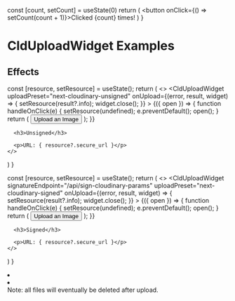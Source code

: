 



<Head>
  <title>CldUploadWidget Examples - Next Cloudinary</title>
  <meta name="og:title" content="CldUploadWidget Examples - Next Cloudinary" />
  <meta name="og:url" content={`https://next-cloudinary.spacejelly.dev/components/clduploadwidget/examples`} />
</Head>

<OgImage
  title="CldUploadWidget Examples"
  twitterTitle="CldUploadWidget Examples"
/>

  const [count, setCount] = useState(0)
  return (
    <button onClick={() => setCount(count + 1)}>Clicked {count} times!</button>
  )
}

# CldUploadWidget Examples

## Effects

  const [resource, setResource] = useState();
  return (
    <>
      <CldUploadWidget
        uploadPreset="next-cloudinary-unsigned"
        onUpload={(error, result, widget) => {
          setResource(result?.info);
          widget.close();
        }}
      >
        {({ open }) => {
          function handleOnClick(e) {
            setResource(undefined);
            e.preventDefault();
            open();
          }
          return (
            <button className={styles.button} onClick={handleOnClick}>
              Upload an Image
            </button>
          );
        }}
      </CldUploadWidget>

      <h3>Unsigned</h3>

      <p>URL: { resource?.secure_url }</p>
    </>
  )
}

  const [resource, setResource] = useState();
  return (
    <>
      <CldUploadWidget
        signatureEndpoint="/api/sign-cloudinary-params"
        uploadPreset="next-cloudinary-signed"
        onUpload={(error, result, widget) => {
          setResource(result?.info);
          widget.close();
        }}
      >
        {({ open }) => {
          function handleOnClick(e) {
            setResource(undefined);
            e.preventDefault();
            open();
          }
          return (
            <button className={styles.button} onClick={handleOnClick}>
              Upload an Image
            </button>
          );
        }}
      </CldUploadWidget>

      <h3>Signed</h3>

      <p>URL: { resource?.secure_url }</p>
    </>
  )
}

<ImageGrid>
  <li>
    <UnsignedUpload />
  </li>
  <li>
    <SignedUpload />
  </li>
</ImageGrid>

<Callout emoji={false}>
  Note: all files will eventually be deleted after upload.
</Callout>